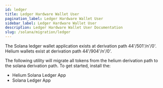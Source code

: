 ```yaml
---
id: ledger
title: Ledger Hardware Wallet User
pagination_label: Ledger Hardware Wallet User
sidebar_label: Ledger Hardware Wallet User
description: Ledger Hardware Wallet User Documentation
slug: /solana/migration/ledger
---
```


The Solana ledger wallet application exists at derivation path 
44'/501'/n'/0'. Helium wallets exist at derivation path 44'/904'/n'/0'.

The following utility will migrate all tokens from the helium derivation path
to the solana derivation path. To get started, install the:

  * Helium Solana Ledger App
  * Solana Ledger App


<LedgerMigration />
